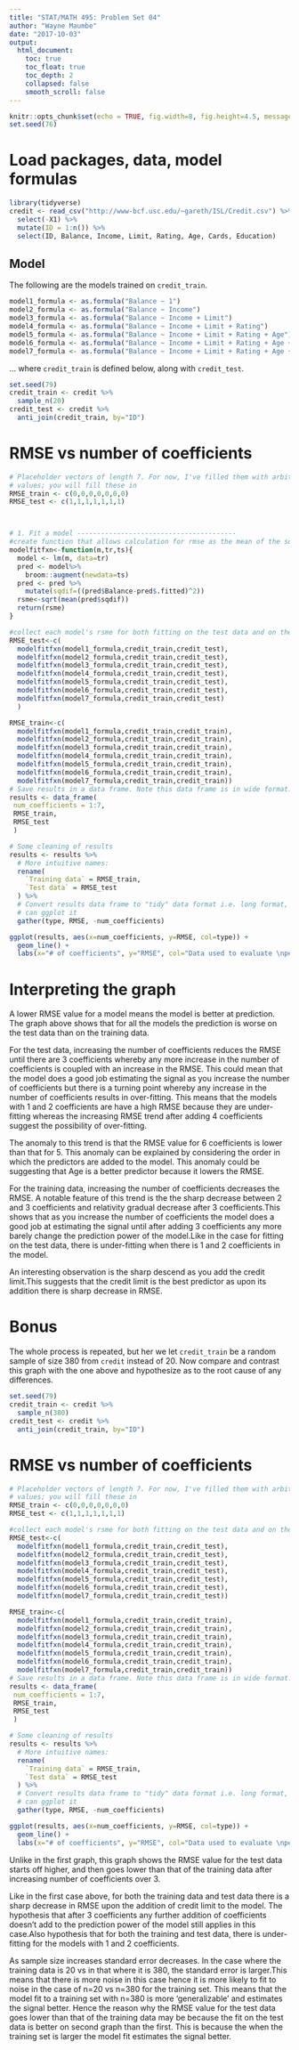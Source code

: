 ```yaml
---
title: "STAT/MATH 495: Problem Set 04"
author: "Wayne Maumbe"
date: "2017-10-03"
output:
  html_document:
    toc: true
    toc_float: true
    toc_depth: 2
    collapsed: false
    smooth_scroll: false
---
```


```r
knitr::opts_chunk$set(echo = TRUE, fig.width=8, fig.height=4.5, message=FALSE)
set.seed(76)
```

# Load packages, data, model formulas

```r
library(tidyverse)
credit <- read_csv("http://www-bcf.usc.edu/~gareth/ISL/Credit.csv") %>%
  select(-X1) %>%
  mutate(ID = 1:n()) %>% 
  select(ID, Balance, Income, Limit, Rating, Age, Cards, Education)
```
## Model

The following are the models trained on `credit_train`.

```r
model1_formula <- as.formula("Balance ~ 1")
model2_formula <- as.formula("Balance ~ Income")
model3_formula <- as.formula("Balance ~ Income + Limit")
model4_formula <- as.formula("Balance ~ Income + Limit + Rating")
model5_formula <- as.formula("Balance ~ Income + Limit + Rating + Age")
model6_formula <- as.formula("Balance ~ Income + Limit + Rating + Age + Cards")
model7_formula <- as.formula("Balance ~ Income + Limit + Rating + Age + Cards + Education")
```

... where `credit_train` is defined below, along with `credit_test`.

```r
set.seed(79)
credit_train <- credit %>% 
  sample_n(20)
credit_test <- credit %>% 
  anti_join(credit_train, by="ID")
```


# RMSE vs number of coefficients

```r
# Placeholder vectors of length 7. For now, I've filled them with arbitrary
# values; you will fill these in 
RMSE_train <- c(0,0,0,0,0,0,0)
RMSE_test <- c(1,1,1,1,1,1,1)



# 1. Fit a model ----------------------------------------
#create function that allows calculation for rmse as the mean of the squared difference of the predicted balance from the balance.  
modelfitfxn<-function(m,tr,ts){
  model <- lm(m, data=tr)
  pred <- model%>%
    broom::augment(newdata=ts)
  pred <- pred %>%
    mutate(sqdif=((pred$Balance-pred$.fitted)^2))
  rsme<-sqrt(mean(pred$sqdif))
  return(rsme)
}

#collect each model's rsme for both fitting on the test data and on the training data
RMSE_test<-c(
  modelfitfxn(model1_formula,credit_train,credit_test),
  modelfitfxn(model2_formula,credit_train,credit_test),
  modelfitfxn(model3_formula,credit_train,credit_test),
  modelfitfxn(model4_formula,credit_train,credit_test),
  modelfitfxn(model5_formula,credit_train,credit_test),
  modelfitfxn(model6_formula,credit_train,credit_test),
  modelfitfxn(model7_formula,credit_train,credit_test)
  )

RMSE_train<-c(
  modelfitfxn(model1_formula,credit_train,credit_train),
  modelfitfxn(model2_formula,credit_train,credit_train),
  modelfitfxn(model3_formula,credit_train,credit_train),
  modelfitfxn(model4_formula,credit_train,credit_train),
  modelfitfxn(model5_formula,credit_train,credit_train),
  modelfitfxn(model6_formula,credit_train,credit_train),
  modelfitfxn(model7_formula,credit_train,credit_train))
# Save results in a data frame. Note this data frame is in wide format.
results <- data_frame(
 num_coefficients = 1:7,
 RMSE_train,
 RMSE_test
 )

# Some cleaning of results
results <- results %>% 
  # More intuitive names:
  rename(
    `Training data` = RMSE_train,
    `Test data` = RMSE_test
  ) %>% 
  # Convert results data frame to "tidy" data format i.e. long format, so that we
  # can ggplot it
  gather(type, RMSE, -num_coefficients)

ggplot(results, aes(x=num_coefficients, y=RMSE, col=type)) +
  geom_line() + 
  labs(x="# of coefficients", y="RMSE", col="Data used to evaluate \nperformance of fitted model")

```


# Interpreting the graph

A lower RMSE value for a model means the model is better at prediction.
The graph above shows that for all the models the prediction is worse on the test data than on the training data.

For the test data, increasing the number of coefficients reduces the RMSE until there are 3 coefficients whereby any more increase in the number of coefficients is coupled with an increase in the RMSE. This could mean that the model does a good job estimating the signal as you increase the number of coefficients but there is a turning point whereby any increase in the number of coefficients  results in over-fitting. This means that the models with 1 and 2 coefficients are have a high RMSE because they are under-fitting whereas the increasing RMSE trend after adding 4 coefficients suggest the possibility of over-fitting.

The anomaly to this trend is that the RMSE value for 6 coefficients is lower than that for 5. This anomaly can be explained by considering the order in which the predictors are added to the model. This anomaly could be suggesting that Age is a better predictor because it lowers the RMSE.  

For the training data, increasing the number of coefficients decreases the RMSE. A notable feature of this trend is the the sharp decrease between 2 and 3 coefficients and relativity gradual decrease after 3 coefficients.This shows that as you increase the number of coefficients the model does a good job at estimating the signal until after adding 3 coefficients any more barely change the prediction power of the model.Like in the case for fitting on the test data, there is under-fitting when there is 1 and 2 coefficients in the model.

An interesting observation is the sharp descend as you add the credit limit.This suggests that the credit limit is the best predictor as upon its addition there is sharp decrease in RMSE.     



# Bonus

The whole process is repeated, but her we let `credit_train` be a random sample of size 380
from `credit` instead of 20. Now compare and contrast this graph with the
one above and hypothesize as to the root cause of any differences.
```r
set.seed(79)
credit_train <- credit %>% 
  sample_n(380)
credit_test <- credit %>% 
  anti_join(credit_train, by="ID")
```


# RMSE vs number of coefficients

```r
# Placeholder vectors of length 7. For now, I've filled them with arbitrary 
# values; you will fill these in
RMSE_train <- c(0,0,0,0,0,0,0)
RMSE_test <- c(1,1,1,1,1,1,1)

#collect each model's rsme for both fitting on the test data and on the training data
RMSE_test<-c(
  modelfitfxn(model1_formula,credit_train,credit_test),
  modelfitfxn(model2_formula,credit_train,credit_test),
  modelfitfxn(model3_formula,credit_train,credit_test),
  modelfitfxn(model4_formula,credit_train,credit_test),
  modelfitfxn(model5_formula,credit_train,credit_test),
  modelfitfxn(model6_formula,credit_train,credit_test),
  modelfitfxn(model7_formula,credit_train,credit_test))

RMSE_train<-c(
  modelfitfxn(model1_formula,credit_train,credit_train),
  modelfitfxn(model2_formula,credit_train,credit_train),
  modelfitfxn(model3_formula,credit_train,credit_train),
  modelfitfxn(model4_formula,credit_train,credit_train),
  modelfitfxn(model5_formula,credit_train,credit_train),
  modelfitfxn(model6_formula,credit_train,credit_train),
  modelfitfxn(model7_formula,credit_train,credit_train))
# Save results in a data frame. Note this data frame is in wide format.
results <- data_frame(
 num_coefficients = 1:7,
 RMSE_train,
 RMSE_test
 )

# Some cleaning of results
results <- results %>% 
  # More intuitive names:
  rename(
    `Training data` = RMSE_train,
    `Test data` = RMSE_test
  ) %>% 
  # Convert results data frame to "tidy" data format i.e. long format, so that we
  # can ggplot it
  gather(type, RMSE, -num_coefficients)

ggplot(results, aes(x=num_coefficients, y=RMSE, col=type)) +
  geom_line() + 
  labs(x="# of coefficients", y="RMSE", col="Data used to evaluate \nperformance of fitted model")

```
Unlike in the first graph, this graph shows the RMSE value for the test data  starts off higher, and then goes lower than that of the training data after increasing number of coefficients over 3.

Like in the first case above, for both the training data and test data there is a sharp decrease in RMSE upon the addition of credit limit to the model. The hypothesis that after 3 coefficients any further addition of coefficients doesn't add to the prediction power of the model still applies in this case.Also hypothesis that for both the training and test data, there is under-fitting for the models with 1 and 2 coefficients.   

As sample size increases standard error decreases. In the case where the training data is 20 vs in that where it is 380, the standard error is larger.This means that there is more noise in this case hence it is more likely to fit to noise in the case of n=20 vs n=380 for the training set. This means that the model fit to a training set with n=380 is more 'generalizable' and estimates the signal better. Hence the reason why the RMSE value for the test data goes lower than that of the training data may be because the fit on the test data is better on second graph than the first. This is because the when the training set is larger the model fit estimates the signal better.

